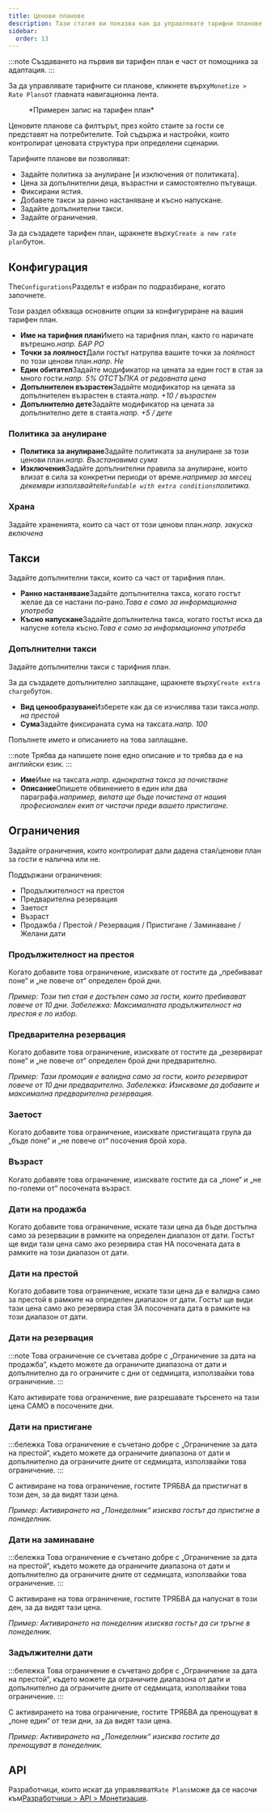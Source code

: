 ```yaml
---
title: Ценови планове
description: Тази статия ви показва как да управлявате тарифни планове в Wink.
sidebar:
  order: 13
---
```


:::note
Създаването на първия ви тарифен план е част от помощника за адаптация.
:::

За да управлявате тарифните си планове, кликнете върху`Monetize > Rate Plans`от главната навигационна лента.

<figure>
  <CloudinaryImage width="350" height="559" resize="scale" quality="best" alt="Ценови планове" src="academy/rate-plan" errorImage="noimage_opaque_nyrtl0.png" />

  <figcaption>*Примерен запис на тарифен план*</figcaption>
</figure>


Ценовите планове са филтърът, през който стаите за гости се представят на потребителите.
Той съдържа и настройки, които контролират ценовата структура при определени сценарии.

Тарифните планове ви позволяват:

* Задайте политика за анулиране \[и изключения от политиката].
* Цена за допълнителни деца, възрастни и самостоятелно пътуващи.
* Фиксирани ястия.
* Добавете такси за ранно настаняване и късно напускане.
* Задайте допълнителни такси.
* Задайте ограничения.

За да създадете тарифен план, щракнете върху`Create a new rate plan`бутон.

## Конфигурация

The`Configurations`Разделът е избран по подразбиране, когато започнете.

Този раздел обхваща основните опции за конфигуриране на вашия тарифен план.

* **Име на тарифния план**Името на тарифния план, както го наричате вътрешно.*напр. БАР РО*
* **Точки за лоялност**Дали гостът натрупва вашите точки за лоялност по този ценови план.*напр. Не*
* **Един обитател**Задайте модификатор на цената за един гост в стая за много гости.*напр. 5% ОТСТЪПКА от редовната цена*
* **Допълнителен възрастен**Задайте модификатор на цената за допълнителен възрастен в стаята.*напр. +10 / възрастен*
* **Допълнително дете**Задайте модификатор на цената за допълнително дете в стаята.*напр. +5 / дете*

### Политика за анулиране

* **Политика за анулиране**Задайте политиката за анулиране за този ценови план.*напр. Възстановима сума*
* **Изключения**Задайте допълнителни правила за анулиране, които влизат в сила за конкретни периоди от време.*например за месец декември използвайте`Refundable with extra conditions`политика.*

### Храна

Задайте храненията, които са част от този ценови план.*напр. закуска включена*

## Такси

Задайте допълнителни такси, които са част от тарифния план.

* **Ранно настаняване**Задайте допълнителна такса, когато гостът желае да се настани по-рано.*Това е само за информационна употреба*
* **Късно напускане**Задайте допълнителна такса, когато гостът иска да напусне хотела късно.*Това е само за информационна употреба*

### Допълнителни такси

Задайте допълнителни такси с тарифния план.

За да създадете допълнително заплащане, щракнете върху`Create extra charge`бутон.

* **Вид ценообразуване**Изберете как да се изчислява тази такса.*напр. на престой*
* **Сума**Задайте фиксираната сума на таксата.*напр. 100*

Попълнете името и описанието на това заплащане.

:::note
Трябва да напишете поне едно описание и то трябва да е на английски език.
:::

* **Име**Име на таксата.*напр. еднократна такса за почистване*
* **Описание**Опишете обвинението в един или два параграфа.*например, вилата ще бъде почистена от нашия професионален екип от чистачи преди вашето пристигане.*

## Ограничения

Задайте ограничения, които контролират дали дадена стая/ценови план за гости е налична или не.

Поддържани ограничения:

* Продължителност на престоя
* Предварителна резервация
* Заетост
* Възраст
* Продажба / Престой / Резервация / Пристигане / Заминаване / Желани дати

### Продължителност на престоя

Когато добавите това ограничение, изисквате от гостите да „пребивават поне“ и „не повече от“ определен брой дни.

*Пример: Този тип стая е достъпен само за гости, които пребивават повече от 10 дни. Забележка: Максималната продължителност на престоя е по избор.*

### Предварителна резервация

Когато добавите това ограничение, изисквате от гостите да „резервират поне“ и „не повече от“ определен брой дни предварително.

*Пример: Тази промоция е валидна само за гости, които резервират повече от 10 дни предварително. Забележка: Изискваме да добавите и максимална предварителна резервация.*

### Заетост

Когато добавите това ограничение, изисквате пристигащата група да „бъде поне“ и „не повече от“ посочения брой хора.

### Възраст

Когато добавяте това ограничение, изисквате гостите да са „поне“ и „не по-големи от“ посочената възраст.

### Дати на продажба

Когато добавите това ограничение, искате тази цена да бъде достъпна само за резервации в рамките на определен диапазон от дати. Гостът ще види тази цена само ако резервира стая НА посочената дата в рамките на този диапазон от дати.

### Дати на престой

Когато добавите това ограничение, искате тази цена да е валидна само за престой в рамките на определен диапазон от дати. Гостът ще види тази цена само ако резервира стая ЗА посочената дата в рамките на този диапазон от дати.

### Дати на резервация

:::note
Това ограничение се съчетава добре с „Ограничение за дата на продажба“, където можете да ограничите диапазона от дати и допълнително да го ограничите с дни от седмицата, използвайки това ограничение.
:::

Като активирате това ограничение, вие разрешавате търсенето на тази цена САМО в посочените дни.

### Дати на пристигане

:::бележка
Това ограничение е съчетано добре с „Ограничение за дата на престой“, където можете да ограничите диапазона от дати и допълнително да ограничите дните от седмицата, използвайки това ограничение.
:::

С активиране на това ограничение, гостите ТРЯБВА да пристигнат в този ден, за да видят тази цена.

*Пример: Активирането на „Понеделник“ изисква гостът да пристигне в понеделник.*

### Дати на заминаване

:::бележка
Това ограничение е съчетано добре с „Ограничение за дата на престой“, където можете да ограничите диапазона от дати и допълнително да ограничите дните от седмицата, използвайки това ограничение.
:::

С активиране на това ограничение, гостите ТРЯБВА да напуснат в този ден, за да видят тази цена.

*Пример: Активирането на понеделник изисква гостът да си тръгне в понеделник.*

### Задължителни дати

:::бележка
Това ограничение е съчетано добре с „Ограничение за дата на престой“, където можете да ограничите диапазона от дати и допълнително да ограничите дните от седмицата, използвайки това ограничение.
:::

С активирането на това ограничение, гостите ТРЯБВА да пренощуват в „поне един“ от тези дни, за да видят тази цена.

*Пример: Активирането на „Понеделник“ изисква гостите да пренощуват в понеделник.*

## API

Разработчици, които искат да управляват`Rate Plans`може да се насочи към[Разработчици > API > Монетизация](/developers/apis/#monetize-api).

